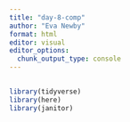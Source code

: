 ```yaml
---
title: "day-8-comp"
author: "Eva Newby"
format: html
editor: visual
editor_options: 
  chunk_output_type: console
---
```


## 
```r
library(tidyverse)
library(here)
library(janitor)
```

